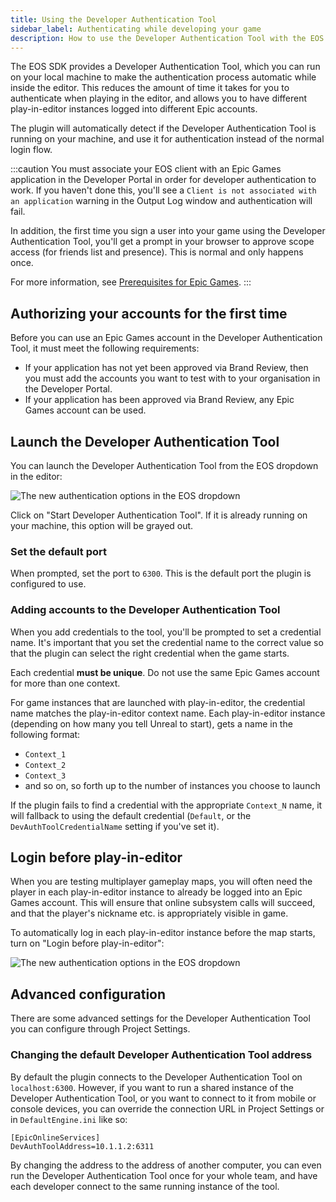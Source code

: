 ```yaml
---
title: Using the Developer Authentication Tool
sidebar_label: Authenticating while developing your game
description: How to use the Developer Authentication Tool with the EOS Online Framework plugin.
---
```



The EOS SDK provides a Developer Authentication Tool, which you can run on your local machine to make the authentication process automatic while inside the editor. This reduces the amount of time it takes for you to authenticate when playing in the editor, and allows you to have different play-in-editor instances logged into different Epic accounts.

The plugin will automatically detect if the Developer Authentication Tool is running on your machine, and use it for authentication instead of the normal login flow.

:::caution
You must associate your EOS client with an Epic Games application in the Developer Portal in order for developer authentication to work. If you haven't done this, you'll see a `Client is not associated with an application` warning in the Output Log window and authentication will fail.

In addition, the first time you sign a user into your game using the Developer Authentication Tool, you'll get a prompt in your browser to approve scope access (for friends list and presence). This is normal and only happens once.

For more information, see [Prerequisites for Epic Games](/auth/xplat/epic.mdx#prerequisites).
:::

## Authorizing your accounts for the first time

Before you can use an Epic Games account in the Developer Authentication Tool, it must meet the following requirements:

- If your application has not yet been approved via Brand Review, then you must add the accounts you want to test with to your organisation in the Developer Portal.
- If your application has been approved via Brand Review, any Epic Games account can be used.

## Launch the Developer Authentication Tool

You can launch the Developer Authentication Tool from the EOS dropdown in the editor:

<p>
  <img
    alt="The new authentication options in the EOS dropdown"
    src={useBaseUrl("img/launch_dev_tool.png")}
  />
</p>

Click on "Start Developer Authentication Tool". If it is already running on your machine, this option will be grayed out.

### Set the default port

When prompted, set the port to `6300`. This is the default port the plugin is configured to use.

### Adding accounts to the Developer Authentication Tool

When you add credentials to the tool, you'll be prompted to set a credential name. It's important that you set the credential name to the correct value so that the plugin can select the right credential when the game starts.

Each credential **must be unique**. Do not use the same Epic Games account for more than one context.

For game instances that are launched with play-in-editor, the credential name matches the play-in-editor context name. Each play-in-editor instance (depending on how many you tell Unreal to start), gets a name in the following format:

- `Context_1`
- `Context_2`
- `Context_3`
- and so on, so forth up to the number of instances you choose to launch

If the plugin fails to find a credential with the appropriate `Context_N` name, it will fallback to using the default credential (`Default`, or the `DevAuthToolCredentialName` setting if you've set it).

## Login before play-in-editor

When you are testing multiplayer gameplay maps, you will often need the player in each play-in-editor instance to already be logged into an Epic Games account. This will ensure that online subsystem calls will succeed, and that the player's nickname etc. is appropriately visible in game.

To automatically log in each play-in-editor instance before the map starts, turn on "Login before play-in-editor":

<p>
  <img
    alt="The new authentication options in the EOS dropdown"
    src={useBaseUrl("img/launch_dev_tool.png")}
  />
</p>

## Advanced configuration

There are some advanced settings for the Developer Authentication Tool you can configure through Project Settings.

### Changing the default Developer Authentication Tool address

By default the plugin connects to the Developer Authentication Tool on `localhost:6300`. However, if you want to run a shared instance of the Developer Authentication Tool, or you want to connect to it from mobile or console devices, you can override the connection URL in Project Settings or in `DefaultEngine.ini` like so:

```
[EpicOnlineServices]
DevAuthToolAddress=10.1.1.2:6311
```

By changing the address to the address of another computer, you can even run the Developer Authentication Tool once for your whole team, and have each developer connect to the same running instance of the tool.
